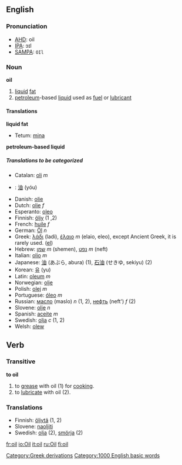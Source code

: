 {{wikipedia}}
==English==

===Pronunciation===
*[[AHD]]: oil
*[[IPA]]: ɔɪl
*[[SAMPA]]: <tt>OIl</tt>

===Noun===

'''oil'''

# [[liquid]] [[fat]]
# [[petroleum]]-based [[liquid]] used as [[fuel]] or [[lubricant]]

====Translations====
'''liquid fat'''
{{top}}
*Tetum: [[mina]]
{{mid}}
{{bottom}}

'''petroleum-based liquid'''
{{top}}
{{mid}}
{{bottom}}

=====Translations to be categorized=====
{{checktrans}}
<!--Remove this section once all of the translations below have been moved into the tables above.-->
*Catalan: [[oli]] ''m''
*{{zh}}: [[油]] (yóu)
*Danish: [[olie]]
*Dutch: [[olie]] ''f''
*Esperanto: [[oleo]]
*Finnish: [[öljy]] (1 ,2)
*French: [[huile]] ''f''
*German: [[Öl]] ''n''
*Greek: [[λάδι]] (ladi), [[έλαιο]] ''m'' (elaio, eleo), except Ancient Greek, it is rarely used. ([[:el:Λάδι|el]])
*Hebrew: [[שמן]] ''m'' (shemen), [[נפט]] ''m'' (neft)
*Italian: [[olio#Italian|olio]] ''m''
*Japanese: [[油]] (あぶら, abura) (1), [[石油]] (せきゆ, sekiyu) (2)
*Korean: [[유]] (yu)
*Latin: [[oleum]] ''m''
*Norwegian: [[olje]]
*Polish: [[olej]] ''m''
*Portuguese: [[óleo]] ''m''
*Russian: [[масло]] (maslo) ''n'' (1, 2), [[нефть]] (neft') ''f'' (2)
*Slovene: [[olje]] ''n''
*Spanish: [[aceite]] ''m''
*Swedish: [[olja]] ''c'' (1, 2)
*Welsh: [[olew]]

== Verb ==
===Transitive===

'''to oil'''

# to [[grease]] with oil (1) for [[cook]]ing.
# to [[lubricate]] with oil (2).

===Translations===
*Finnish: [[öljytä]] (1, 2)
*Slovene: [[naoljiti]]
*Swedish: [[olja]] (2), [[smörja]] (2)
[[Category:Greek derivations]]
[[Category:1000 English basic words]]

[[fr:oil]]
[[io:Oil]]
[[it:oil]]
[[ru:Oil]]
[[fi:oil]]